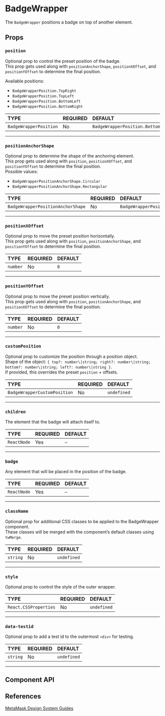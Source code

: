 
# BadgeWrapper

The `BadgeWrapper` positions a badge on top of another element.

<Canvas of={BadgeWrapperStories.Default} />

## Props

### `position`

Optional prop to control the preset position of the badge.  
This prop gets used along with `positionAnchorShape`, `positionXOffset`, and `positionYOffset` to determine the final position.

Available positions:

- `BadgeWrapperPosition.TopRight`
- `BadgeWrapperPosition.TopLeft`
- `BadgeWrapperPosition.BottomLeft`
- `BadgeWrapperPosition.BottomRight`

<table>
  <thead>
    <tr>
      <th align="left">TYPE</th>
      <th align="left">REQUIRED</th>
      <th align="left">DEFAULT</th>
    </tr>
  </thead>
  <tbody>
    <tr>
      <td>
        <code>BadgeWrapperPosition</code>
      </td>
      <td>No</td>
      <td>
        <code>BadgeWrapperPosition.BottomRight</code>
      </td>
    </tr>
  </tbody>
</table>

<Canvas of={BadgeWrapperStories.Position} />

---

### `positionAnchorShape`

Optional prop to determine the shape of the anchoring element.  
This prop gets used along with `position`, `positionXOffset`, and `positionYOffset` to determine the final position.  
Possible values:

- `BadgeWrapperPositionAnchorShape.Circular`
- `BadgeWrapperPositionAnchorShape.Rectangular`

<table>
  <thead>
    <tr>
      <th align="left">TYPE</th>
      <th align="left">REQUIRED</th>
      <th align="left">DEFAULT</th>
    </tr>
  </thead>
  <tbody>
    <tr>
      <td>
        <code>BadgeWrapperPositionAnchorShape</code>
      </td>
      <td>No</td>
      <td>
        <code>BadgeWrapperPositionAnchorShape.Circular</code>
      </td>
    </tr>
  </tbody>
</table>

<Canvas of={BadgeWrapperStories.PositionAnchorShape} />

---

### `positionXOffset`

Optional prop to move the preset position horizontally.  
This prop gets used along with `position`, `positionAnchorShape`, and `positionYOffset` to determine the final position.

<table>
  <thead>
    <tr>
      <th align="left">TYPE</th>
      <th align="left">REQUIRED</th>
      <th align="left">DEFAULT</th>
    </tr>
  </thead>
  <tbody>
    <tr>
      <td>
        <code>number</code>
      </td>
      <td>No</td>
      <td>
        <code>0</code>
      </td>
    </tr>
  </tbody>
</table>

<Canvas of={BadgeWrapperStories.PositionXOffset} />

---

### `positionYOffset`

Optional prop to move the preset position vertically.  
This prop gets used along with `position`, `positionAnchorShape`, and `positionXOffset` to determine the final position.

<table>
  <thead>
    <tr>
      <th align="left">TYPE</th>
      <th align="left">REQUIRED</th>
      <th align="left">DEFAULT</th>
    </tr>
  </thead>
  <tbody>
    <tr>
      <td>
        <code>number</code>
      </td>
      <td>No</td>
      <td>
        <code>0</code>
      </td>
    </tr>
  </tbody>
</table>

<Canvas of={BadgeWrapperStories.PositionYOffset} />

---

### `customPosition`

Optional prop to customize the position through a position object.  
Shape of the object: `{ top?: number\|string; right?: number\|string; bottom?: number\|string; left?: number\|string }`.  
If provided, this overrides the preset `position` + offsets.

<table>
  <thead>
    <tr>
      <th align="left">TYPE</th>
      <th align="left">REQUIRED</th>
      <th align="left">DEFAULT</th>
    </tr>
  </thead>
  <tbody>
    <tr>
      <td>
        <code>BadgeWrapperCustomPosition</code>
      </td>
      <td>No</td>
      <td>
        <code>undefined</code>
      </td>
    </tr>
  </tbody>
</table>

<Canvas of={BadgeWrapperStories.CustomPosition} />

---

### `children`

The element that the badge will attach itself to.

<table>
  <thead>
    <tr>
      <th align="left">TYPE</th>
      <th align="left">REQUIRED</th>
      <th align="left">DEFAULT</th>
    </tr>
  </thead>
  <tbody>
    <tr>
      <td>
        <code>ReactNode</code>
      </td>
      <td>Yes</td>
      <td>
        <code>—</code>
      </td>
    </tr>
  </tbody>
</table>

---

### `badge`

Any element that will be placed in the position of the badge.

<table>
  <thead>
    <tr>
      <th align="left">TYPE</th>
      <th align="left">REQUIRED</th>
      <th align="left">DEFAULT</th>
    </tr>
  </thead>
  <tbody>
    <tr>
      <td>
        <code>ReactNode</code>
      </td>
      <td>Yes</td>
      <td>
        <code>—</code>
      </td>
    </tr>
  </tbody>
</table>

<Canvas of={BadgeWrapperStories.Badge} />

---

### `className`

Optional prop for additional CSS classes to be applied to the BadgeWrapper component.  
These classes will be merged with the component’s default classes using `twMerge`.

<table>
  <thead>
    <tr>
      <th align="left">TYPE</th>
      <th align="left">REQUIRED</th>
      <th align="left">DEFAULT</th>
    </tr>
  </thead>
  <tbody>
    <tr>
      <td>
        <code>string</code>
      </td>
      <td>No</td>
      <td>
        <code>undefined</code>
      </td>
    </tr>
  </tbody>
</table>

---

### `style`

Optional prop to control the style of the outer wrapper.

<table>
  <thead>
    <tr>
      <th align="left">TYPE</th>
      <th align="left">REQUIRED</th>
      <th align="left">DEFAULT</th>
    </tr>
  </thead>
  <tbody>
    <tr>
      <td>
        <code>React.CSSProperties</code>
      </td>
      <td>No</td>
      <td>
        <code>undefined</code>
      </td>
    </tr>
  </tbody>
</table>

---

### `data-testid`

Optional prop to add a test id to the outermost `<div>` for testing.

<table>
  <thead>
    <tr>
      <th align="left">TYPE</th>
      <th align="left">REQUIRED</th>
      <th align="left">DEFAULT</th>
    </tr>
  </thead>
  <tbody>
    <tr>
      <td>
        <code>string</code>
      </td>
      <td>No</td>
      <td>
        <code>undefined</code>
      </td>
    </tr>
  </tbody>
</table>

---

## Component API

<Controls of={BadgeWrapperStories.Default} />

## References

[MetaMask Design System Guides](https://www.notion.so/MetaMask-Design-System-Guides-Design-f86ecc914d6b4eb6873a122b83c12940)
